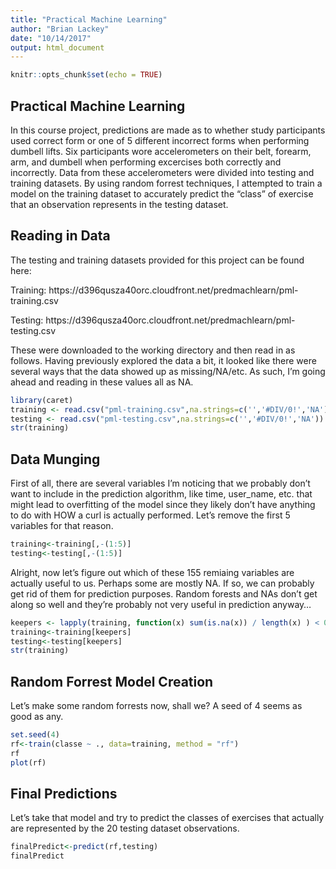 ```yaml
---
title: "Practical Machine Learning"
author: "Brian Lackey"
date: "10/14/2017"
output: html_document
---
```


```r
knitr::opts_chunk$set(echo = TRUE)
```

## Practical Machine Learning

In this course project, predictions are made as to whether study participants used correct form or one of 5 different incorrect forms when performing dumbell lifts. Six participants wore accelerometers on their belt, forearm, arm, and dumbell when performing excercises both correctly and incorrectly. Data from these accelerometers were divided into testing and training datasets. By using random forrest techniques, I attempted to train a model on the training dataset to accurately predict the "class" of exercise that an observation represents in the testing dataset.

## Reading in Data

The testing and training datasets provided for this project can be found here: 

Training: https://d396qusza40orc.cloudfront.net/predmachlearn/pml-training.csv

Testing: https://d396qusza40orc.cloudfront.net/predmachlearn/pml-testing.csv

These were downloaded to the working directory and then read in as follows. Having previously explored the data a bit, it looked like there were several ways that the data showed up as missing/NA/etc. As such, I'm going ahead and reading in these values all as NA.

```r
library(caret)
training <- read.csv("pml-training.csv",na.strings=c('','#DIV/0!','NA'))
testing <- read.csv("pml-testing.csv",na.strings=c('','#DIV/0!','NA'))
str(training)
```

## Data Munging
First of all, there are several variables I'm noticing that we probably don't want to include in the prediction algorithm, like time, user_name, etc. that might lead to overfitting of the model since they likely don't have anything to do with HOW a curl is actually performed. Let's remove the first 5 variables for that reason.
```r
training<-training[,-(1:5)]
testing<-testing[,-(1:5)]
```

Alright, now let's figure out which of these 155 remiaing variables are actually useful to us. Perhaps some are mostly NA. If so, we can probably get rid of them for prediction purposes. Random forests and NAs don't get along so well and they're probably not very useful in prediction anyway...
```r

keepers <- lapply(training, function(x) sum(is.na(x)) / length(x) ) < 0.5
training<-training[keepers]
testing<-testing[keepers]
str(training)

```

## Random Forrest Model Creation

Let's make some random forrests now, shall we? A seed of 4 seems as good as any.
```r
set.seed(4)
rf<-train(classe ~ ., data=training, method = "rf")
rf
plot(rf)
```

## Final Predictions
Let's take that model and try to predict the classes of exercises that actually are represented by the 20 testing dataset observations.

```r
finalPredict<-predict(rf,testing)
finalPredict
```
